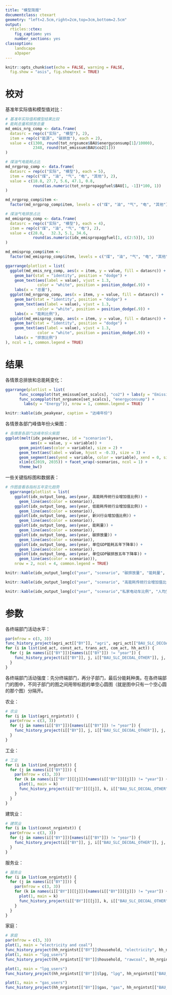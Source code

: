 ```yaml
---
title: "模型简报"
documentclass: ctexart
geometry: "left=2.5cm,right=2cm,top=3cm,bottom=2.5cm"
output:
  rticles::ctex:
    fig_caption: yes
    number_sections: yes
classoption: 
    landscape
    a3paper
---
```


```r
knitr::opts_chunk$set(echo = FALSE, warning = FALSE, 
  fig.show = "asis", fig.showtext = TRUE)
```

# 校对

基准年实际值和模型值对比：

```r
# 基准年实际值和模型结果比较
# 能耗总量和排放总量
md_emis_nrg_comp <- data.frame(
  datasrc = rep(c("实际", "模型"), 2), 
  item = rep(c("能源", "碳排放"), each = 2), 
  value = c(1300, round(tot_nrgsumce$BAU$energyconsump[1]/10000), 
            2348, round(tot_emissum$BAU$co2[1]))
)

# 煤油气电能耗占比
md_nrgprop_comp <- data.frame(
  datasrc = rep(c("实际", "模型"), each = 5), 
  item = rep(c("煤", "油", "气", "电", "其他"), 2),
  value = c(18.8, 27.7, 5.6, 47.1, 0.8, 
            round(as.numeric(tot_nrgpropaggfuel$BAU[1, -1])*100, 1))
)

md_nrgprop_comp$item <- 
  factor(md_nrgprop_comp$item, levels = c("煤", "油", "气", "电", "其他"))

# 煤油气电排放占比
md_emisprop_comp <- data.frame(
  datasrc = rep(c("实际", "模型"), each = 4), 
  item = rep(c("煤", "油", "气", "电"), 2),
  value = c(28.0,	32.3, 5.1, 34.6, 
            round(as.numeric(idx_emispropaggfuel[1, c(2:5)]), 1))
)

md_emisprop_comp$item <- 
  factor(md_emisprop_comp$item, levels = c("煤", "油", "气", "电", "其他"))

ggarrange(plotlist = list(
  ggplot(md_emis_nrg_comp, aes(x = item, y = value, fill = datasrc)) + 
    geom_bar(stat = "identity", position = "dodge") + 
    geom_text(aes(label = value), vjust = 1.3, 
              color = "white", position = position_dodge(.9)) + 
    labs(x = "总量"), 
  ggplot(md_nrgprop_comp, aes(x = item, y = value, fill = datasrc)) + 
    geom_bar(stat = "identity", position = "dodge") + 
    geom_text(aes(label = value), vjust = 1.3, 
              color = "white", position = position_dodge(.9)) + 
    labs(x = "能耗比例"), 
  ggplot(md_emisprop_comp, aes(x = item, y = value, fill = datasrc)) + 
    geom_bar(stat = "identity", position = "dodge") + 
    geom_text(aes(label = value), vjust = 1.3, 
              color = "white", position = position_dodge(.9)) + 
    labs(x = "排放比例")
), ncol = 1, common.legend = TRUE)
```

# 结果

各情景总排放和总能耗变化：

```r
ggarrange(plotlist = list(
      func_scompplot(tot_emissum[set_scalcs], "co2") + labs(y = "Emission"), 
      func_scompplot(tot_nrgsumce[set_scalcs], "energyconsump") + 
        labs(y = "Energy")), nrow = 1, common.legend = TRUE)
```

```r
knitr::kable(idx_peakyear, caption = "达峰年份")
```

各情景各部门峰值年份火柴图：

```r
# 各情景各部门达峰年份火柴图
ggplot(melt(idx_peakyearsec, id = "scenarios"), 
           aes(x = value, y = variable)) + 
      geom_point(aes(color = variable), size = 2) + 
      geom_text(aes(label = value, hjust = -0.3), size = 3) + 
      geom_segment(aes(yend = variable, color = variable), xend = 0, size = 1) +
      xlim(c(2019, 2035)) + facet_wrap(~scenarios, ncol = 1) + 
      theme_bw()
```

一些关键指标图和数据表：

```r
# 作图查看各指标五年变化趋势
  ggarrange(plotlist = list(
    ggplot(idx_output_long, aes(year, 高能耗传统行业增加值比例)) + 
      geom_line(aes(color = scenario)), 
    ggplot(idx_output_long, aes(year, 低能耗传统行业增加值比例)) + 
      geom_line(aes(color = scenario)), 
    ggplot(idx_output_long, aes(year, 新兴行业增加值比例)) + 
      geom_line(aes(color = scenario)), 
    ggplot(idx_output_long, aes(year, 能耗量)) + 
      geom_line(aes(color = scenario)), 
    ggplot(idx_output_long, aes(year, 碳排放量)) + 
      geom_line(aes(color = scenario)), 
    ggplot(idx_output_long, aes(year, 单位GDP能耗五年下降率)) + 
      geom_line(aes(color = scenario)), 
    ggplot(idx_output_long, aes(year, 单位GDP碳排放五年下降率)) + 
      geom_line(aes(color = scenario))), 
    nrow = 2, ncol = 4, common.legend = TRUE)
```

```r
knitr::kable(idx_output_long[c("year", "scenario", "碳排放量", "能耗量", "单位GDP碳排放五年下降率", "单位GDP能耗五年下降率")], digit = 2, caption = "能耗和碳排放指标")
```

```r
knitr::kable(idx_output_long[c("year", "scenario", "高能耗传统行业增加值比例", "低能耗传统行业增加值比例", "新兴行业增加值比例")], digit = 2, caption = "工业关键指标") 
```

```r
knitr::kable(idx_output_long[c("year", "scenario","私家电动车比例", "人均生活能耗", "人均生活能耗五年变化率")], digit = 2, caption = "其他行业关键指标") 
```

# 参数

各终端部门活动水平：

```r
par(mfrow = c(3, 3))
func_history_project(agri_act[["BY"]], "agri", agri_act[["BAU_SLC_DECOAL_OTHER"]], "area", style = "base")
for (i in list(ind_act, const_act, trans_act, com_act, hh_act)) {
  for (j in names(i[["BY"]])[names(i[["BY"]]) != "year"]) {
    func_history_project(i[["BY"]], j, i[["BAU_SLC_DECOAL_OTHER"]], j, style = "base")
  }
}
```

各终端部门活动强度：先分终端部门，再分子部门，最后分能耗种类。在各终端部门的图中，不同子部门的图之间用带标题的单空心圆图（就是图中只有一个空心圆的那个图）分隔开。

农业：

```r
# 农业
for (i in list(agri_nrgintst)) {
  par(mfrow = c(3, 3))
  for (j in names(i[["BY"]])[names(i[["BY"]]) != "year"]) {
    func_history_project(i[["BY"]], j, i[["BAU_SLC_DECOAL_OTHER"]], j, style = "base")
  }
}
```

工业：

```r
# 工业
for (i in list(ind_nrgintst)) {
  for (j in names(i[["BY"]])) {
    par(mfrow = c(3, 3))
    for (k in names(i[["BY"]][[j]])[names(i[["BY"]][[j]]) != "year"]) {
      plot(1, main = k)
      func_history_project(i[["BY"]][[j]], k, i[["BAU_SLC_DECOAL_OTHER"]][[j]], k, style = "base")
    }
  }
}
```

建筑业：

```r
# 建筑业
for (i in list(const_nrgintst)) {
  par(mfrow = c(3, 3))
  for (j in names(i[["BY"]])[names(i[["BY"]]) != "year"]) {
    func_history_project(i[["BY"]], j, i[["BAU_SLC_DECOAL_OTHER"]], j, style = "base")
  }
}
```

服务业：

```r
# 服务业
for (i in list(com_nrgintst)) {
  for (j in names(i[["BY"]])) {
    par(mfrow = c(3, 3))
    for (k in names(i[["BY"]][[j]])[names(i[["BY"]][[j]]) != "year"]) {
      plot(1, main = k)
      func_history_project(i[["BY"]][[j]], k, i[["BAU_SLC_DECOAL_OTHER"]][[j]], k, style = "base")
    }
  }
}
```

家庭：

```r
# 家庭
par(mfrow = c(3, 3))
plot(1, main = "electricity and coal")
func_history_project(hh_nrgintst[["BY"]]$household, "electricity", hh_nrgintst[["BAU_SLC_DECOAL_OTHER"]]$hh_coal_elec, "electricity", style = "base")
plot(1, main = "lpg_users")
func_history_project(hh_nrgintst[["BY"]]$household, "rawcoal", hh_nrgintst[["BAU_SLC_DECOAL_OTHER"]]$hh_coal_elec, "rawcoal", style = "base")

plot(1, main = "lpg_users")
func_history_project(hh_nrgintst[["BY"]]$lpg, "lpg", hh_nrgintst[["BAU_SLC_DECOAL_OTHER"]]$hh_lpg, "lpg", style = "base")

plot(1, main = "gas_users")
func_history_project(hh_nrgintst[["BY"]]$gas, "gas", hh_nrgintst[["BAU_SLC_DECOAL_OTHER"]]$hh_gas, "gas", style = "base")
```

